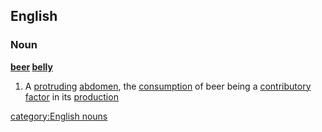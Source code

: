 ==English==
===Noun===
{{wikipedia}}
'''[[beer]] [[belly]]'''
#A [[protruding]] [[abdomen]], the [[consumption]] of beer being a [[contributory]] [[factor]] in its [[production]]
[[category:English nouns]]